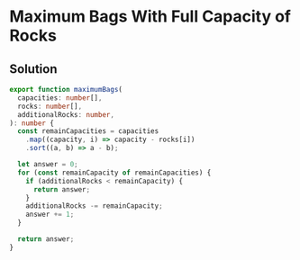 # Maximum Bags With Full Capacity of Rocks

## Solution

```typescript filename="solution.ts" copy
export function maximumBags(
  capacities: number[],
  rocks: number[],
  additionalRocks: number,
): number {
  const remainCapacities = capacities
    .map((capacity, i) => capacity - rocks[i])
    .sort((a, b) => a - b);

  let answer = 0;
  for (const remainCapacity of remainCapacities) {
    if (additionalRocks < remainCapacity) {
      return answer;
    }
    additionalRocks -= remainCapacity;
    answer += 1;
  }

  return answer;
}
```
